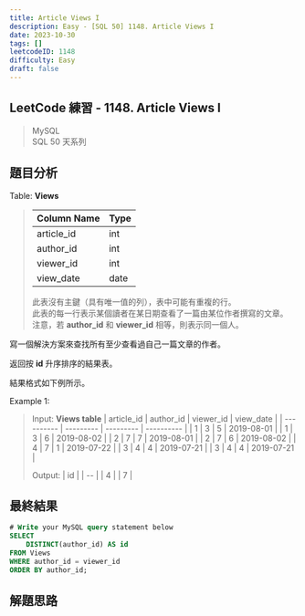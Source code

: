 ```yaml
---
title: Article Views I
description: Easy - [SQL 50] 1148. Article Views I
date: 2023-10-30
tags: []
leetcodeID: 1148
difficulty: Easy
draft: false
---
```


## LeetCode 練習 - 1148. Article Views I
> MySQL  
> SQL 50 天系列

## 題目分析

Table: **Views**
> | Column Name | Type    |
> | ----------- | ------- |
> | article_id  | int     |
> | author_id   | int     |
> | viewer_id   | int     |
> | view_date   | date    |
> 
> 此表沒有主鍵（具有唯一值的列），表中可能有重複的行。  
> 此表的每一行表示某個讀者在某日期查看了一篇由某位作者撰寫的文章。  
> 注意，若 **author_id** 和 **viewer_id** 相等，則表示同一個人。

寫一個解決方案來查找所有至少查看過自己一篇文章的作者。

返回按 **id** 升序排序的結果表。

結果格式如下例所示。

Example 1:  
> Input: **Views table**
> | article_id | author_id | viewer_id | view_date  |
> | ---------- | --------- | --------- | ---------- |
> | 1          | 3         | 5         | 2019-08-01 |
> | 1          | 3         | 6         | 2019-08-02 |
> | 2          | 7         | 7         | 2019-08-01 |
> | 2          | 7         | 6         | 2019-08-02 |
> | 4          | 7         | 1         | 2019-07-22 |
> | 3          | 4         | 4         | 2019-07-21 |
> | 3          | 4         | 4         | 2019-07-21 |
> 
> Output:
> | id |
> | -- |
> | 4  |
> | 7  |

## 最終結果

```js:article-view-i.sql
# Write your MySQL query statement below
SELECT
    DISTINCT(author_id) AS id
FROM Views
WHERE author_id = viewer_id
ORDER BY author_id;
```

## 解題思路